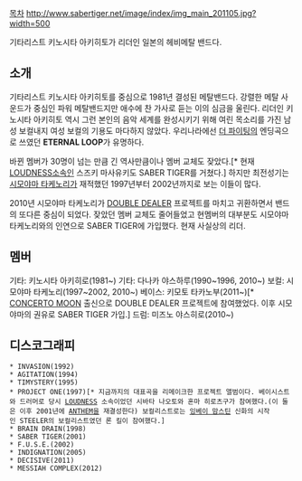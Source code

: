 [[목차]]
http://www.sabertiger.net/image/index/img_main_201105.jpg?width=500

기타리스트 키노시타 아키히토가 리더인 일본의 헤비메탈 밴드다.
== 소개 ==
기타리스트 키노시타 아키히토를 중심으로 1981년 결성된 메탈밴드다. 강렬한 메탈 사운드가 중심인 파워 메탈밴드지만 애수에 찬 가사로 듣는 이의 심금을 울린다. 리더인 키노시타 아키히토 역시 그런 본인의 음악 세계를 완성시키기 위해 여린 목소리를 가진 남성 보컬내지 여성 보컬의 기용도 마다하지 않았다. 우리나라에선 [[더 파이팅]]의 엔딩곡으로 쓰였던 '''ETERNAL LOOP'''가 유명하다.

바뀐 멤버가 30명이 넘는 만큼 긴 역사만큼이나 멤버 교체도 잦았다.[* 현재 [[LOUDNESS]]소속인 스즈키 마사유키도 SABER TIGER를 거쳤다.] 하지만 최전성기는 [[시모야마 타케노리]]가 재적했던 1997년부터 2002년까지로 보는 이들이 많다.

2010년 시모야마 타케노리가 [[DOUBLE DEALER]] 프로젝트를 마치고 귀환하면서 밴드의 또다른 중심이 되었다. 잦았던 멤버 교체도 줄어들었고 현멤버의 대부분도 시모야마 타케노리와의 인연으로 SABER TIGER에 가입했다. 현재 사실상의 리더.

== 멤버 ==
기타: 키노시타 아키히로(1981~)
기타: 다나카 야스하루(1990~1996, 2010~)
보컬: 시모야마 타케노리(1997~2002, 2010~)
베이스: 키모토 타카노부(2011~)[* [[CONCERTO MOON]] 출신으로 DOUBLE DEALER 프로젝트에 참여했었다. 이후 시모야마의 권유로 SABER TIGER 가입.]
드럼: 미즈노 야스히로(2010~)

== 디스코그래피 ==
 * INVASION(1992)
 * AGITATION(1994)
 * TIMYSTERY(1995)
 * PROJECT ONE(1997)[* 지금까지의 대표곡을 리메이크한 프로젝트 앨범이다. 베이시스트와 드러머로 당시 [[LOUDNESS]] 소속이었던 시바타 나오토와 혼마 히로츠구가 참여했다.(이 둘은 이후 2001년에 [[ANTHEM]]을 재결성한다) 보컬리스트로는 [[잉베이 맘스틴]] 신화의 시작인 STEELER의 보컬리스트였던 론 킬이 참여했다.]
 * BRAIN DRAIN(1998)
 * SABER TIGER(2001)
 * F.U.S.E.(2002)
 * INDIGNATION(2005)
 * DECISIVE(2011)
 * MESSIAH COMPLEX(2012)
